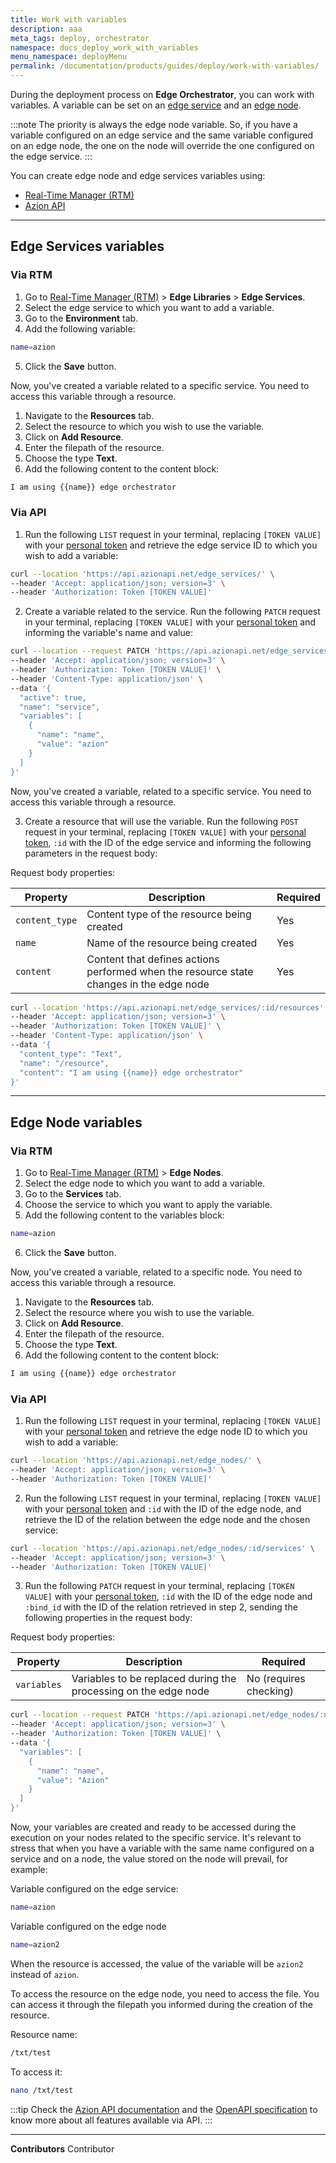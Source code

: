 ```yaml
---
title: Work with variables
description: aaa
meta_tags: deploy, orchestrator
namespace: docs_deploy_work_with_variables
menu_namespace: deployMenu
permalink: /documentation/products/guides/deploy/work-with-variables/
---
```


During the deployment process on **Edge Orchestrator**, you can work with variables. A variable can be set on an [edge service](#edge-services-variables) and an [edge node](#edge-node).

:::note
The priority is always the edge node variable. So, if you have a variable configured on an edge service and the same variable configured on an edge node, the one on the node will override the one configured on the edge service.
:::

You can create edge node and edge services variables using:

- [Real-Time Manager (RTM)](/en/documentation/products/guides/how-to-access-rtm/)
- [Azion API](https://api.azion.com/)

---

## Edge Services variables 

### Via RTM 

1. Go to [Real-Time Manager (RTM)](/en/documentation/products/guides/how-to-access-rtm/) > **Edge Libraries** > **Edge Services**.
2. Select the edge service to which you want to add a variable.
3. Go to the **Environment** tab.
4. Add the following variable:

```bash 
name=azion
```

5. Click the **Save** button.

Now, you've created a variable related to a specific service. You need to access this variable through a resource.

1. Navigate to the **Resources** tab. 
2. Select the resource to which you wish to use the variable.
3. Click on **Add Resource**.
4. Enter the filepath of the resource.
5. Choose the type **Text**.
6. Add the following content to the content block: 

```bash 
I am using {{name}} edge orchestrator
```

### Via API 

1. Run the following `LIST` request in your terminal, replacing `[TOKEN VALUE]` with your [personal token](/en/documentation/products/guides/personal-tokens/) and retrieve the edge service ID to which you wish to add a variable:

```bash 
curl --location 'https://api.azionapi.net/edge_services/' \
--header 'Accept: application/json; version=3' \
--header 'Authorization: Token [TOKEN VALUE]'
```

2. Create a variable related to the service. Run the following `PATCH` request in your terminal, replacing `[TOKEN VALUE]` with your [personal token](/en/documentation/products/guides/personal-tokens/) and informing the variable's name and value:

```bash
curl --location --request PATCH 'https://api.azionapi.net/edge_services/:id' \
--header 'Accept: application/json; version=3' \
--header 'Authorization: Token [TOKEN VALUE]' \
--header 'Content-Type: application/json' \
--data '{
  "active": true,
  "name": "service",
  "variables": [
    {
      "name": "name",
      "value": "azion"
    }
  ]
}'
```

Now, you've created a variable, related to a specific service. You need to access this variable through a resource.

3. Create a resource that will use the variable. Run the following `POST` request in your terminal, replacing `[TOKEN VALUE]` with your [personal token](/en/documentation/products/guides/personal-tokens/), `:id` with the ID of the edge service and informing the following parameters in the request body:

Request body properties: 

| Property | Description | Required | 
| - | - | - | 
| `content_type` | Content type of the resource being created | Yes |
| `name` | Name of the resource being created | Yes |
| `content` | Content that defines actions performed when the resource state changes in the edge node | Yes |


```bash 
curl --location 'https://api.azionapi.net/edge_services/:id/resources' \
--header 'Accept: application/json; version=3' \
--header 'Authorization: Token [TOKEN VALUE]' \
--header 'Content-Type: application/json' \
--data '{
  "content_type": "Text",
  "name": "/resource",
  "content": "I am using {{name}} edge orchestrator"
}'
```

---

## Edge Node variables

### Via RTM 

1. Go to [Real-Time Manager (RTM)](/en/documentation/products/guides/how-to-access-rtm/) > **Edge Nodes**.
2. Select the edge node to which you want to add a variable.
3. Go to the **Services** tab.
4. Choose the service to which you want to apply the variable.
5. Add the following content to the variables block: 

```bash 
name=azion
```

6. Click the **Save** button.

Now, you've created a variable, related to a specific node. You need to access this variable through a resource.

1. Navigate to the **Resources** tab. 
2. Select the resource where you wish to use the variable.
3. Click on **Add Resource**.
4. Enter the filepath of the resource.
5. Choose the type **Text**.
6. Add the following content to the content block: 

```bash 
I am using {{name}} edge orchestrator
```


### Via API 

1. Run the following `LIST` request in your terminal, replacing `[TOKEN VALUE]` with your [personal token](/en/documentation/products/guides/personal-tokens/) and retrieve the edge node ID to which you wish to add a variable:

```bash 
curl --location 'https://api.azionapi.net/edge_nodes/' \
--header 'Accept: application/json; version=3' \
--header 'Authorization: Token [TOKEN VALUE]'
```

2. Run the following `LIST` request in your terminal, replacing `[TOKEN VALUE]` with your [personal token](/en/documentation/products/guides/personal-tokens/) and `:id` with the ID of the edge node, and retrieve the ID of the relation between the edge node and the chosen service:

```bash
curl --location 'https://api.azionapi.net/edge_nodes/:id/services' \
--header 'Accept: application/json; version=3' \
--header 'Authorization: Token [TOKEN VALUE]'
```

3. Run the following `PATCH` request in your terminal, replacing `[TOKEN VALUE]` with your [personal token](/en/documentation/products/guides/personal-tokens/), `:id` with the ID of the edge node and `:bind_id` with the ID of the relation retrieved in step 2, sending the following properties in the request body:

Request body properties: 

| Property | Description | Required | 
| - | - | - | 
| `variables` | Variables to be replaced during the processing on the edge node | No (requires checking) |

```bash 
curl --location --request PATCH 'https://api.azionapi.net/edge_nodes/:node_id/services/:bind_id' \
--header 'Accept: application/json; version=3' \
--header 'Authorization: Token [TOKEN VALUE]' \
--data '{
  "variables": [
    {
      "name": "name",
      "value": "Azion"
    }
  ]
}'
```

Now, your variables are created and ready to be accessed during the execution on your nodes related to the specific service. It's relevant to stress that when you have a variable with the same name configured on a service and on a node, the value stored on the node will prevail, for example:

Variable configured on the edge service: 

```bash
name=azion 
``` 

Variable configured on the edge node

```bash
name=azion2
``` 

When the resource is accessed, the value of the variable will be `azion2` instead of `azion`.

To access the resource on the edge node, you need to access the file. You can access it through the filepath you informed during the creation of the resource. 

Resource name: 

```bash
/txt/test
```

To access it: 

```bash 
nano /txt/test
```

:::tip
Check the [Azion API documentation](https://api.azion.com/) and the [OpenAPI specification](https://github.com/aziontech/azionapi-openapi/) to know more about all features available via API.
:::

---


**Contributors** <ContributorList>Contributor</ContributorList>